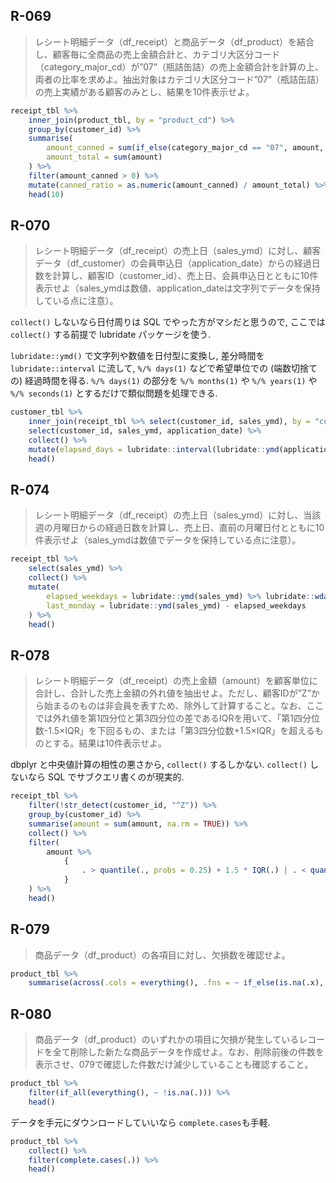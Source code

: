 ## R-069 {-}
>レシート明細データ（df_receipt）と商品データ（df_product）を結合し、顧客毎に全商品の売上金額合計と、カテゴリ大区分コード（category_major_cd）が"07"（瓶詰缶詰）の売上金額合計を計算の上、両者の比率を求めよ。抽出対象はカテゴリ大区分コード"07"（瓶詰缶詰）の売上実績がある顧客のみとし、結果を10件表示せよ。

```r
receipt_tbl %>%
    inner_join(product_tbl, by = "product_cd") %>%
    group_by(customer_id) %>%
    summarise(
        amount_canned = sum(if_else(category_major_cd == "07", amount, 0), na.rm = TRUE),
        amount_total = sum(amount)
    ) %>%
    filter(amount_canned > 0) %>%
    mutate(canned_ratio = as.numeric(amount_canned) / amount_total) %>%
    head(10)
```
## R-070 {-}
>レシート明細データ（df_receipt）の売上日（sales_ymd）に対し、顧客データ（df_customer）の会員申込日（application_date）からの経過日数を計算し、顧客ID（customer_id）、売上日、会員申込日とともに10件表示せよ（sales_ymdは数値、application_dateは文字列でデータを保持している点に注意）。

`collect()` しないなら日付周りは SQL でやった方がマシだと思うので, ここでは `collect()` する前提で lubridate パッケージを使う.

`lubridate::ymd()` で文字列や数値を日付型に変換し, 差分時間を `lubridate::interval` に流して, `%/% days(1)` などで希望単位での (端数切捨ての) 経過時間を得る. `%/% days(1)` の部分を `%/% months(1)` や `%/% years(1)` や `%/% seconds(1)` とするだけで類似問題を処理できる.
```r
customer_tbl %>%
    inner_join(receipt_tbl %>% select(customer_id, sales_ymd), by = "customer_id") %>%
    select(customer_id, sales_ymd, application_date) %>%
    collect() %>%
    mutate(elapsed_days = lubridate::interval(lubridate::ymd(application_date), lubridate::ymd(sales_ymd)) %/% lubridate::days(1)) %>%
    head()
```

## R-074 {-}
>レシート明細データ（df_receipt）の売上日（sales_ymd）に対し、当該週の月曜日からの経過日数を計算し、売上日、直前の月曜日付とともに10件表示せよ（sales_ymdは数値でデータを保持している点に注意）。

```r
receipt_tbl %>%
    select(sales_ymd) %>%
    collect() %>%
    mutate(
        elapsed_weekdays = lubridate::ymd(sales_ymd) %>% lubridate::wday(week_start = 1) - 1,
        last_monday = lubridate::ymd(sales_ymd) - elapsed_weekdays
    ) %>%
    head()
```


## R-078 {-}
>レシート明細データ（df_receipt）の売上金額（amount）を顧客単位に合計し、合計した売上金額の外れ値を抽出せよ。ただし、顧客IDが"Z"から始まるのものは非会員を表すため、除外して計算すること。なお、ここでは外れ値を第1四分位と第3四分位の差であるIQRを用いて、「第1四分位数-1.5×IQR」を下回るもの、または「第3四分位数+1.5×IQR」を超えるものとする。結果は10件表示せよ。

dbplyr と中央値計算の相性の悪さから, `collect()` するしかない. `collect()` しないなら SQL でサブクエリ書くのが現実的.

```r
receipt_tbl %>%
    filter(!str_detect(customer_id, "^Z")) %>%
    group_by(customer_id) %>%
    summarise(amount = sum(amount, na.rm = TRUE)) %>%
    collect() %>%
    filter(
        amount %>%
            {
                . > quantile(., probs = 0.25) + 1.5 * IQR(.) | . < quantile(., probs = 0.25) - 1.5 * IQR(.)
            }
    ) %>%
    head()
```

## R-079 {-}
>商品データ（df_product）の各項目に対し、欠損数を確認せよ。

```r
product_tbl %>%
    summarise(across(.cols = everything(), .fns = ~ if_else(is.na(.x), 1, 0) %>% sum(), .names = "{.col}_NA"))
```

## R-080 {-}
>商品データ（df_product）のいずれかの項目に欠損が発生しているレコードを全て削除した新たな商品データを作成せよ。なお、削除前後の件数を表示させ、079で確認した件数だけ減少していることも確認すること。

```r
product_tbl %>%
    filter(if_all(everything(), ~ !is.na(.))) %>%
    head()
```

データを手元にダウンロードしていいなら `complete.cases`も手軽.
```r
product_tbl %>%
    collect() %>%
    filter(complete.cases(.)) %>%
    head()
```
